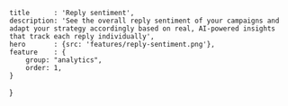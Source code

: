 	title      : 'Reply sentiment',
	description: 'See the overall reply sentiment of your campaigns and adapt your strategy accordingly based on real, AI-powered insights that track each reply individually',
	hero       : {src: 'features/reply-sentiment.png'},
	feature    : {
		group: "analytics",
		order: 1,
	}
}
